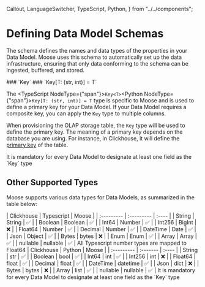   Callout,
  LanguageSwitcher,
  TypeScript,
  Python,
} from "../../components";

# Defining Data Model Schemas

<LanguageSwitcher />

The schema defines the names and data types of the properties in your Data Model. Moose uses this schema to automatically set up the data infrastructure, ensuring that only data conforming to the schema can be ingested, buffered, and stored.

<TypeScript>
### `Key<T>`
</TypeScript>

<Python>
### `Key[T: (str, int)] = T`
</Python>

The <TypeScript NodeType={"span"}>`Key<T>`</TypeScript><Python NodeType={"span"}>`Key[T: (str, int)] = T`</Python> type is specific to Moose and is used to define a primary key for your Data Model. If your Data Model requires a composite key, you can apply the `Key` type to multiple columns.

When provisioning the OLAP storage table, the `Key` type will be used to define the primary key. The meaning of a primary key depends on the database you are using. For instance, in Clickhouse, it will define the [primary key](https://clickhouse.com/docs/en/engines/table-engines/mergetree-family/mergetree#primary-keys-and-indexes-in-queries) of the table.

<Callout type="warning" title="Key Type is Required">
  It is mandatory for every Data Model to designate at least one field as the
  `Key` type
</Callout>

## Other Supported Types

Moose supports various data types for Data Models, as summarized in the table below:

<TypeScript>
| Clickhouse | Typescript | Moose |
| :--------- | :--------- | :---- |
| String     | String     | ✅    |
| Boolean    | Boolean    | ✅    |
| Int64      | Number     | ✅    |
| Int256     | BigInt     | ❌    |
| Float64    | Number     | ✅    |
| Decimal    | Number     | ✅    |
| DateTime   | Date       | ✅    |
| Json       | Object     | ✅    |
| Bytes      | bytes      | ❌    |
| Enum       | Enum       | ✅    |
| Array      | Array      | ✅    |
| nullable   | nullable   | ✅    |

<Callout type="info" title="Disclaimer">
  All Typescript number types are mapped to Float64
</Callout>
</TypeScript>

<Python>
  | Clickhouse | Python | Moose | 
  | :--------- | :------- | :---- | 
  | String | str | ✅ | 
  | Boolean | bool | ✅ | 
  | Int64 | int | ✅ |
  | Int256 | int | ❌ |
  | Float64 | float | ✅ |
  | Decimal | float | ✅ | 
  | DateTime | datetime | ✅ |
  | Json | dict | ❌ | 
  | Bytes | bytes | ❌ | 
  | Array | list | ✅ | 
  | nullable | nullable | ✅ |
</Python>

<Callout type="warning" title="Key Type is Required">
  It is mandatory for every Data Model to designate at least one field as the
  `Key` type
</Callout>
